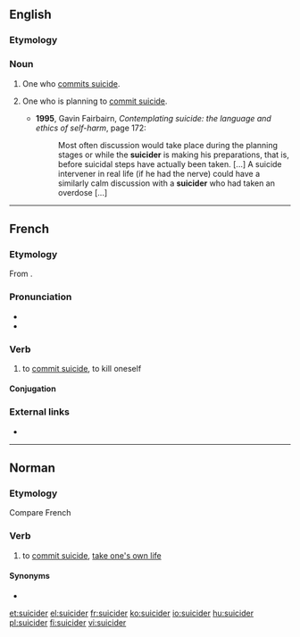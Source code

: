 ==English==

===Etymology===
{{suffix|suicide|er|lang=en}}

===Noun===
{{en-noun}}

# {{context|nonstandard|lang=en}} One who [[commit suicide|commits suicide]].
# {{context|medicine|social work|lang=en}} One who is planning to [[commit suicide]].
#* '''1995''', Gavin Fairbairn, ''Contemplating suicide: the language and ethics of self-harm'', page 172:
#*: Most often discussion would take place during the planning stages or while the '''suicider''' is making his preparations, that is, before suicidal steps have actually been taken. [...] A suicide intervener in real life (if he had the nerve) could have a similarly calm discussion with a '''suicider''' who had taken an overdose [...]

----

==French==

===Etymology===
From {{suffix|suicide|er|lang=fr}}.

===Pronunciation===
* {{audio|Fr-suicider.ogg|Audio|lang=fr}}
* {{IPA|/sɥi.si.de/|lang=fr}}

===Verb===
{{fr-verb|type=pronominal}}

# {{context|pronominal|lang=fr}} to [[commit suicide]], to kill oneself

====Conjugation====
{{fr-conj-er-refl-cons|suicid}}

===External links===
* {{R:TLFi}}

----

==Norman==

===Etymology===
{{rfe|lang=nrf}}
Compare French {{m|fr|suicider|se suicider}}

===Verb===
{{nrf-verb}}

# {{lb|nrf|Jersey|reflexive|sé suicider}} to [[commit suicide]], [[take one's own life]]

====Synonyms====
* {{l|nrf|mêfaithe|s'mêfaithe}}

{{catlangcode|nrf|Death}}

[[et:suicider]]
[[el:suicider]]
[[fr:suicider]]
[[ko:suicider]]
[[io:suicider]]
[[hu:suicider]]
[[pl:suicider]]
[[fi:suicider]]
[[vi:suicider]]